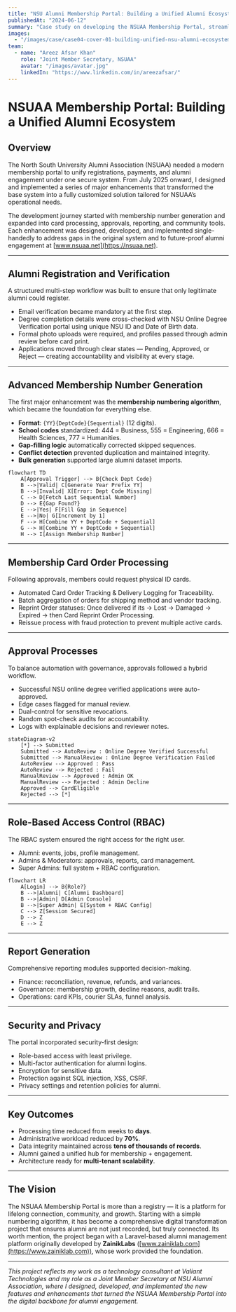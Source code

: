 ```yaml
---
title: "NSU Alumni Membership Portal: Building a Unified Alumni Ecosystem"
publishedAt: "2024-06-12"
summary: "Case study on developing the NSUAA Membership Portal, streamlining alumni registration, payments, verification, approvals, card issuance, and reporting."
images:
  - "/images/case/case04-cover-01-building-unified-nsu-alumni-ecosystem.jpg"
team:
  - name: "Areez Afsar Khan"
    role: "Joint Member Secretary, NSUAA"
    avatar: "/images/avatar.jpg"
    linkedIn: "https://www.linkedin.com/in/areezafsar/"
---
```


# NSUAA Membership Portal: Building a Unified Alumni Ecosystem

## Overview

The North South University Alumni Association (NSUAA) needed a modern membership portal to unify registrations, payments, and alumni engagement under one secure system. From July 2025 onward, I designed and implemented a series of major enhancements that transformed the base system into a fully customized solution tailored for NSUAA’s operational needs.

The development journey started with membership number generation and expanded into card processing, approvals, reporting, and community tools. Each enhancement was designed, developed, and implemented single-handedly to address gaps in the original system and to future-proof alumni engagement at [www.nsuaa.net](https://nsuaa.net).

---

## Alumni Registration and Verification

A structured multi-step workflow was built to ensure that only legitimate alumni could register.
- Email verification became mandatory at the first step.
- Degree completion details were cross-checked with NSU Online Degree Verification portal using unique NSU ID and Date of Birth data.
- Formal photo uploads were required, and profiles passed through admin review before card print.
- Applications moved through clear states — Pending, Approved, or Reject — creating accountability and visibility at every stage.

---

## Advanced Membership Number Generation

The first major enhancement was the **membership numbering algorithm**, which became the foundation for everything else.

- **Format**: `{YY}{DeptCode}{Sequential}` (12 digits).
- **School codes** standardized: 444 = Business, 555 = Engineering, 666 = Health Sciences, 777 = Humanities.
- **Gap-filling logic** automatically corrected skipped sequences.
- **Conflict detection** prevented duplication and maintained integrity.
- **Bulk generation** supported large alumni dataset imports.

```mermaid
flowchart TD
    A[Approval Trigger] --> B{Check Dept Code}
    B -->|Valid| C[Generate Year Prefix YY]
    B -->|Invalid| X[Error: Dept Code Missing]
    C --> D[Fetch Last Sequential Number]
    D --> E{Gap Found?}
    E -->|Yes| F[Fill Gap in Sequence]
    E -->|No| G[Increment by 1]
    F --> H[Combine YY + DeptCode + Sequential]
    G --> H[Combine YY + DeptCode + Sequential]
    H --> I[Assign Membership Number]
```

---

## Membership Card Order Processing

Following approvals, members could request physical ID cards.

- Automated Card Order Tracking & Delivery Logging for Traceability.
- Batch aggregation of orders for shipping method and vendor tracking.
- Reprint Order statuses: Once delivered if its → Lost → Damaged → Expired → then Card Reprint Order Processing.
- Reissue process with fraud protection to prevent multiple active cards.

---

## Approval Processes

To balance automation with governance, approvals followed a hybrid workflow.

- Successful NSU online degree verified applications were auto-approved.
- Edge cases flagged for manual review.
- Dual-control for sensitive revocations.
- Random spot-check audits for accountability.
- Logs with explainable decisions and reviewer notes.

```mermaid
stateDiagram-v2
    [*] --> Submitted
    Submitted --> AutoReview : Online Degree Verified Successful
    Submitted --> ManualReview : Online Degree Verification Failed
    AutoReview --> Approved : Pass
    AutoReview --> Rejected : Fail
    ManualReview --> Approved : Admin OK
    ManualReview --> Rejected : Admin Decline
    Approved --> CardEligible
    Rejected --> [*]
```

---

## Role-Based Access Control (RBAC)

The RBAC system ensured the right access for the right user.

- Alumni: events, jobs, profile management.
- Admins & Moderators: approvals, reports, card management.
- Super Admins: full system + RBAC configuration.

```mermaid
flowchart LR
    A[Login] --> B{Role?}
    B -->|Alumni| C[Alumni Dashboard]
    B -->|Admin| D[Admin Console]
    B -->|Super Admin| E[System + RBAC Config]
    C --> Z[Session Secured]
    D --> Z
    E --> Z
```

---

## Report Generation

Comprehensive reporting modules supported decision-making.

- Finance: reconciliation, revenue, refunds, and variances.
- Governance: membership growth, decline reasons, audit trails.
- Operations: card KPIs, courier SLAs, funnel analysis.

---

## Security and Privacy

The portal incorporated security-first design:
- Role-based access with least privilege.
- Multi-factor authentication for alumni logins.
- Encryption for sensitive data.
- Protection against SQL injection, XSS, CSRF.
- Privacy settings and retention policies for alumni.

---

## Key Outcomes

- Processing time reduced from weeks to **days**.
- Administrative workload reduced by **70%**.
- Data integrity maintained across **tens of thousands of records**.
- Alumni gained a unified hub for membership + engagement.
- Architecture ready for **multi-tenant scalability**.

---

## The Vision

The NSUAA Membership Portal is more than a registry — it is a platform for lifelong connection, community, and growth. Starting with a simple numbering algorithm, it has become a comprehensive digital transformation project that ensures alumni are not just recorded, but truly connected. Its worth mention, the project began with a Laravel-based alumni management platform originally developed by **ZainikLabs** ([www.zainiklab.com](https://www.zainiklab.com)), whose work provided the foundation.

---

*This project reflects my work as a technology consultant at Valiant Technologies and my role as a Joint Member Secretary at NSU Alumni Association, where I designed, developed, and implemented the new features and enhancements that turned the NSUAA Membership Portal into the digital backbone for alumni engagement.*
